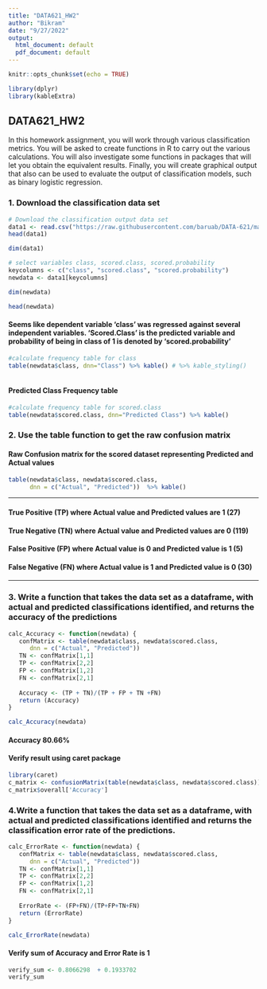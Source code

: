 ```yaml
---
title: "DATA621_HW2"
author: "Bikram"
date: "9/27/2022"
output:
  html_document: default
  pdf_document: default
---
```


```r
knitr::opts_chunk$set(echo = TRUE)

library(dplyr)
library(kableExtra)

```

## DATA621_HW2

In this homework assignment, you will work through various classification metrics. You will be asked to create
functions in R to carry out the various calculations. You will also investigate some functions in packages that will let
you obtain the equivalent results. Finally, you will create graphical output that also can be used to evaluate the
output of classification models, such as binary logistic regression.


### 1. Download the classification data set
```r

# Download the classification output data set
data1 <- read.csv("https://raw.githubusercontent.com/baruab/DATA-621/main/classification-output-data.csv", header=TRUE, stringsAsFactors=FALSE)
head(data1)

dim(data1)

# select variables class, scored.class, scored.probability
keycolumns <- c("class", "scored.class", "scored.probability")
newdata <- data1[keycolumns]

dim(newdata)

head(newdata)
```


#### Seems like dependent variable 'class' was regressed against several independent variables. 'Scored.Class' is the predicted variable and probability of being in class of 1 is denoted by 'scored.probability'



```r
#calculate frequency table for class 
table(newdata$class, dnn="Class") %>% kable() # %>% kable_styling()



```


#### Predicted Class Frequency table
```r
#calculate frequency table for scored.class 
table(newdata$scored.class, dnn="Predicted Class") %>% kable()

```

### 2. Use the table function to get the raw confusion matrix
#### Raw Confusion matrix for the scored dataset representing Predicted and Actual values
```r
table(newdata$class, newdata$scored.class, 
      dnn = c("Actual", "Predicted"))  %>% kable() 
```


***


#### True Positive (TP) where Actual value and Predicted values are 1 (27)
#### True Negative (TN) where Actual value and Predicted values are 0 (119)
#### False Positive (FP) where Actual value is 0 and Predicted value is 1 (5)
#### False Negative (FN) where Actual value is 1 and Predicted value is 0 (30)

***

### 3. Write a function that takes the data set as a dataframe, with actual and predicted classifications identified, and returns the accuracy of the predictions
```r

calc_Accuracy <- function(newdata) {
   confMatrix <- table(newdata$class, newdata$scored.class, 
      dnn = c("Actual", "Predicted"))
   TN <- confMatrix[1,1]
   TP <- confMatrix[2,2]
   FP <- confMatrix[1,2]
   FN <- confMatrix[2,1]
   
   Accuracy <- (TP + TN)/(TP + FP + TN +FN)
   return (Accuracy)
}

calc_Accuracy(newdata)

```
#### Accuracy 80.66%

#### Verify result using caret package
```r

library(caret)
c_matrix <- confusionMatrix(table(newdata$class, newdata$scored.class))
c_matrix$overall['Accuracy']


```

### 4.Write a function that takes the data set as a dataframe, with actual and predicted classifications identified and returns the classification error rate of the predictions.

```r

calc_ErrorRate <- function(newdata) {
   confMatrix <- table(newdata$class, newdata$scored.class, 
      dnn = c("Actual", "Predicted"))
   TN <- confMatrix[1,1]
   TP <- confMatrix[2,2]
   FP <- confMatrix[1,2]
   FN <- confMatrix[2,1]
   
   ErrorRate <- (FP+FN)/(TP+FP+TN+FN)
   return (ErrorRate)
}

calc_ErrorRate(newdata)

```


#### Verify sum of Accuracy and Error Rate is 1 

```r

verify_sum <- 0.8066298  + 0.1933702
verify_sum
```

